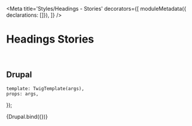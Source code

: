 
<Meta
    title='Styles/Headings - Stories'
    decorators={[
        moduleMetadata({ declarations: []}),
    ]}
/>

# Headings Stories

<br/>

## Drupal

    template: TwigTemplate(args),
    props: args,
});

<Canvas withSource='none'>
    <Story
        name='Drupal - Headings'
        args={{
        }}
    >
        {Drupal.bind({})}
    </Story>
</Canvas>